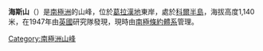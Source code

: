 {{coord|66|50|S|64|10|W|display=title}}

'''海斯山'''（{{lang-en|Mount Hayes}}）是[[南極洲|南極洲]]的山峰，位於[[葛拉漢地|葛拉漢地]]東岸，處於[[科爾半島|科爾半島]]，海拔高度1,140米，在1947年由[[英國|英國]]研究隊發現，現時由[[南極條約體系|南極條約體系]]管理。

{{Antarctica-geo-stub}}

[[Category:南極洲山峰|Category:南極洲山峰]]